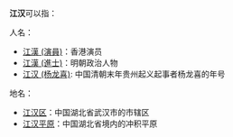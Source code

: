 '''江汉'''可以指：

人名：
*[[江漢_(演員)|江漢 (演員)]]：香港演员
*[[江漢_(進士)|江漢 (進士)]]：明朝政治人物
*[[江汉_(杨龙喜)|江汉 (杨龙喜)]]: 中国清朝末年贵州起义起事者杨龙喜的年号
地名：
*[[江汉区|江汉区]]：中国湖北省武汉市的市辖区
*[[江汉平原|江汉平原]]：中国湖北省境内的冲积平原

{{disambiguation|Cat=二字中國相關消歧義}}